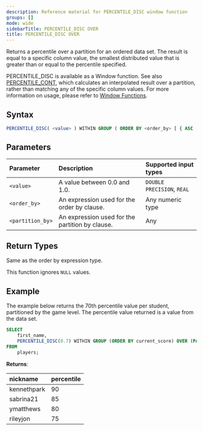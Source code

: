 ```yaml
---
description: Reference material for PERCENTILE_DISC window function
groups: []
mode: wide
sidebarTitle: PERCENTILE_DISC OVER
title: PERCENTILE_DISC OVER
---
```



Returns a percentile over a partition for an ordered data set. The result is equal to a specific column value, the smallest distributed value that is greater than or equal to the percentile specified. 

PERCENTILE\_DISC is available as a Window function. See also [PERCENTILE\_CONT](/functions-reference/window/percentile-cont-window), which calculates an interpolated result over a partition, rather than matching any of the specific column values. For more information on usage, please refer to [Window Functions](/functions-reference/window).

## Syntax


```sql
PERCENTILE_DISC( <value> ) WITHIN GROUP ( ORDER BY <order_by> [ { ASC | DESC } ] ) [ OVER ( PARTITION BY <partition_by> ) ]
```

## Parameters 


| Parameter | Description                                      |Supported input types | 
| :--------- | :------------------------------------------------ | :------------| 
| `<value>`   | A value between 0.0 and 1.0.  | `DOUBLE PRECISION`, `REAL` |
| `<order_by>` | An expression used for the order by clause. | Any numeric type |
| `<partition_by>` | An expression used for the partition by clause. | Any |

## Return Types
Same as the order by expression type.

This function ignores `NULL` values.


## Example


The example below returns the 70th percentile value per student, partitioned by the game level. The percentile value returned is a value from the data set. 

```sql
SELECT
	first_name,
	PERCENTILE_DISC(0.7) WITHIN GROUP (ORDER BY current_score) OVER (PARTITION BY level) AS percentile
FROM
	players;
```

**Returns**:

| nickname | percentile | 
|:-----|:-------|
| kennethpark | 90 | 
| sabrina21 | 85 | 
| ymatthews | 80 | 
| rileyjon | 75 | 

